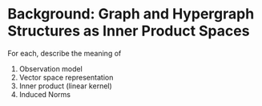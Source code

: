 # Background: Graph and Hypergraph Structures as Inner Product Spaces

For each, describe the meaning of

1. Observation model
1. Vector space representation
1. Inner product (linear kernel)
1. Induced Norms


